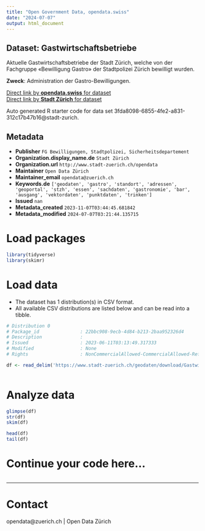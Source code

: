 ```yaml
---
title: "Open Government Data, opendata.swiss"
date: "2024-07-07"
output: html_document
---
```


## Dataset: Gastwirtschaftsbetriebe

Aktuelle Gastwirtschaftsbetriebe der Stadt Zürich, welche von der Fachgruppe «Bewilligung Gastro» der Stadtpolizei Zürich bewilligt wurden.

**Zweck**: Administration der Gastro-Bewilligungen.

[Direct link by **opendata.swiss** for dataset](https://opendata.swiss/de/dataset/gastwirtschaftsbetriebe)<br>
[Direct link by **Stadt Zürich** for dataset](https://data.stadt-zuerich.ch/dataset/geo_gastwirtschaftsbetriebe)

Auto generated R starter code for data set 3fda8098-6855-4fe2-a831-312c17b47b16@stadt-zurich.

## Metadata

- **Publisher** `FG Bewilligungen, Stadtpolizei, Sicherheitsdepartement`
- **Organization.display_name.de** `Stadt Zürich`
- **Organization.url** `http://www.stadt-zuerich.ch/opendata`
- **Maintainer** `Open Data Zürich`
- **Maintainer_email** `opendata@zuerich.ch`
- **Keywords.de** `['geodaten', 'gastro', 'standort', 'adressen', 'geoportal', 'stzh', 'essen', 'sachdaten', 'gastronomie', 'bar', 'ausgang', 'vektordaten', 'punktdaten', 'trinken']`
- **Issued** `nan`
- **Metadata_created** `2023-11-07T03:44:45.681842`
- **Metadata_modified** `2024-07-07T03:21:44.135715`


# Load packages

```r

library(tidyverse)
library(skimr)

```

# Load data

-   The dataset has 1 distribution(s) in CSV format.
-   All available CSV distributions are listed below and can be read into a tibble.

```r

# Distribution 0
# Package_id               : 22bbc908-9ecb-4d84-b213-2baa952326d4
# Description              : 
# Issued                   : 2023-06-11T03:13:49.317333
# Modified                 : None
# Rights                   : NonCommercialAllowed-CommercialAllowed-ReferenceNotRequired

df <- read_delim('https://www.stadt-zuerich.ch/geodaten/download/Gastwirtschaftsbetriebe?format=10008')



```

# Analyze data

```r

glimpse(df)
str(df)
skim(df)

head(df)
tail(df)

```

# Continue your code here...

```r

```

------------------------------------------------------------------------

# Contact

opendata@zuerich.ch | Open Data Zürich
